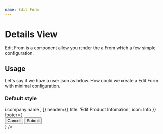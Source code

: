 ```yaml
---
name: Edit Form
---
```



# Details View

Edit From is a component allow you render the a From which a few simple configuration.

<Props of={EditForm} />

## Usage

Let's say if we have a user json as below. How could we create a Edit Form with minimal configuration.

<ReactJson src={user} />

### Default style

<Playground>
  <EditForm
    data={user}
    fields={[
      'name',
      'username',
      'email',
      'phone',
      'website',
      { name: 'company', accessor: i => i.company.name }
    ]}
    header={{ title: 'Edit Product Infomation', icon: Info }}
    footer={
      <div style={{ textAlign: 'right' }}>
        <Button variant="contained" color="default" style={{ marginRight: 10 }}>
          Cancel
        </Button>
        <Button variant="contained" color="primary">
          Submit
        </Button>
      </div>
    }
  />
</Playground>
